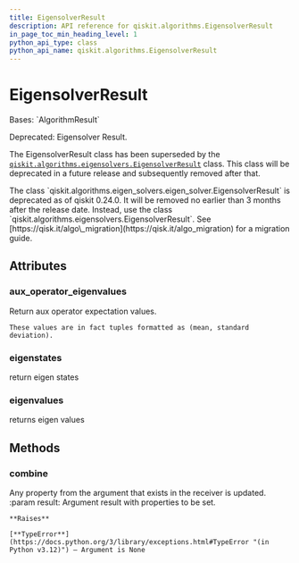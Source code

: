 ```yaml
---
title: EigensolverResult
description: API reference for qiskit.algorithms.EigensolverResult
in_page_toc_min_heading_level: 1
python_api_type: class
python_api_name: qiskit.algorithms.EigensolverResult
---
```


# EigensolverResult

<Class id="qiskit.algorithms.EigensolverResult" github="https://github.com/qiskit/qiskit/tree/stable/0.46/qiskit/algorithms/eigen_solvers/eigen_solver.py" signature="qiskit.algorithms.EigensolverResult">
  Bases: `AlgorithmResult`

  Deprecated: Eigensolver Result.

  The EigensolverResult class has been superseded by the [`qiskit.algorithms.eigensolvers.EigensolverResult`](qiskit.algorithms.eigensolvers.EigensolverResult "qiskit.algorithms.eigensolvers.EigensolverResult") class. This class will be deprecated in a future release and subsequently removed after that.

  <Admonition title="Deprecated since version 0.24.0" type="danger">
    The class `qiskit.algorithms.eigen_solvers.eigen_solver.EigensolverResult` is deprecated as of qiskit 0.24.0. It will be removed no earlier than 3 months after the release date. Instead, use the class `qiskit.algorithms.eigensolvers.EigensolverResult`. See [https://qisk.it/algo\_migration](https://qisk.it/algo_migration) for a migration guide.
  </Admonition>

  ## Attributes

  ### aux\_operator\_eigenvalues

  <Attribute id="qiskit.algorithms.EigensolverResult.aux_operator_eigenvalues" name="aux_operator_eigenvalues">
    Return aux operator expectation values.

    These values are in fact tuples formatted as (mean, standard deviation).
  </Attribute>

  ### eigenstates

  <Attribute id="qiskit.algorithms.EigensolverResult.eigenstates" name="eigenstates">
    return eigen states
  </Attribute>

  ### eigenvalues

  <Attribute id="qiskit.algorithms.EigensolverResult.eigenvalues" name="eigenvalues">
    returns eigen values
  </Attribute>

  ## Methods

  ### combine

  <Function id="qiskit.algorithms.EigensolverResult.combine" name="combine" signature="combine(result)">
    Any property from the argument that exists in the receiver is updated. :param result: Argument result with properties to be set.

    **Raises**

    [**TypeError**](https://docs.python.org/3/library/exceptions.html#TypeError "(in Python v3.12)") – Argument is None
  </Function>
</Class>


